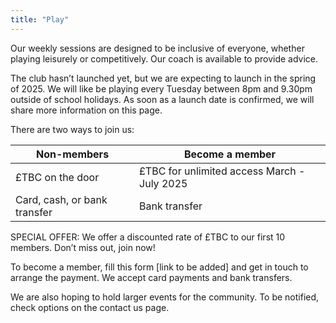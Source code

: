 ```yaml
---
title: "Play"
---
```


Our weekly sessions are designed to be inclusive of everyone, whether playing leisurely or competitively. Our coach is available to provide advice.

The club hasn't launched yet, but we are expecting to launch in the spring of 2025. We will like be playing every Tuesday between 8pm and 9.30pm outside of school holidays. As soon as a launch date is confirmed, we will share more information on this page.

There are two ways to join us:

| Non-members  | Become a member |
| -------- | ------- |
| £TBC on the door  | £TBC for unlimited access March - July 2025 |
| Card, cash, or bank transfer | Bank transfer |


SPECIAL OFFER: We offer a discounted rate of £TBC to our first 10 members. Don’t miss out, join now! 

To become a member, fill this form [link to be added] and get in touch to arrange the payment. We accept card payments and bank transfers.

We are also hoping to hold larger events for the community. To be notified, check options on the contact us page.
